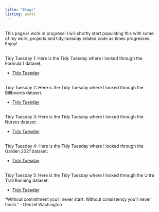 ```yaml
---
title: "Blogs"
listing: posts
---
```



<br> This page is work in progress! I will shortly start populating this with some of my work, projects and tidy-tuesday related code as times progresses. Enjoy!


<br> Tidy Tuesday 1: Here is the Tidy Tuesday where I looked through the Formula 1 dataset. 

* [Tidy Tuesday](formula/TidyTuesday_Formula1.html) 

<br> Tidy Tuesday 2: Here is the Tidy Tuesday where I looked through the Billboards dataset. 

* [Tidy Tuesday](billboard/Billboard_TT2.html) 


<br> Tidy Tuesday 3: Here is the Tidy Tuesday where I looked through the Nurses dataset: 

* [Tidy Tuesday](nurses/Nures_TidyTuesday3.html) 

<br> Tidy Tuesday 4: Here is the Tidy Tuesday where I looked through the Garden 2021 dataset: 

* [Tidy Tuesday](garden/TidyTuesday_4.html) 

<br> Tidy Tuesday 5: Here is the Tidy Tuesday where I looked through the Ultra Trail Running dataset: 

* [Tidy Tuesday](race/TidyTuesday_5.html) 


"Without commitment you'll never start. Without consistency you'll never finish." - Denzel Washington
